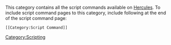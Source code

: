 This category contains all the script commands available on [[Hercules]]. To include script command pages to this category, include following at the end of the script command page:
 <nowiki>[[Category:Script Command]]</nowiki>

[[Category:Scripting]]